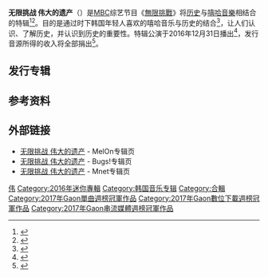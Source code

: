 '''无限挑战 伟大的遗产'''（{{lang-ko|'''무한도전 위대한 유산'''}}）是[[文化廣播_(韓國)|MBC]]综艺节目《[[無限挑戰|無限挑戰]]》将[[历史|历史]]与[[嘻哈音樂|嘻哈音樂]]相结合的特辑<ref>{{Cite news|url=http://www.koreastardaily.com/sc/news/86659|title=《无限挑战》将携手Zico＆宋旻浩＆Bewhy等人！进行Hip-Hop合作！|last=|first=|date=2016-11-04|work=|newspaper=韩星网|accessdate=2017-01-01|archive-date=2017-01-01|archive-url=https://web.archive.org/web/20170101162633/http://www.koreastardaily.com/sc/news/86659|dead-url=no}}</ref><ref>{{Cite news|url=http://www.koreastardaily.com/sc/news/86911|title=《无限挑战》历史X Hip-hop特别企划现场照公开　大势Rapper来袭|last=|first=|date=2016-11-10|work=|newspaper=韩星网|accessdate=2017-01-01|archive-date=2017-01-01|archive-url=https://web.archive.org/web/20170101162157/http://www.koreastardaily.com/sc/news/86911|dead-url=no}}</ref>。目的是通过时下韩国年轻人喜欢的嘻哈音乐与历史的结合<ref>{{Cite news|url=http://www.koreastardaily.com/sc/news/87261|title=《无限挑战》历史 X Hip-hop特别企划第二弹　古装造型吸睛|last=|first=|date=2016-11-16|work=|newspaper=韩星网|accessdate=2017-01-01|archive-date=2017-08-06|archive-url=https://web.archive.org/web/20170806131929/http://www.koreastardaily.com/sc/news/87261|dead-url=no}}</ref>，让人们认识、了解历史，并认识到历史的重要性。特辑公演于2016年12月31日播出<ref>{{Cite news|url=http://www.koreastardaily.com/sc/news/88710|title=《无限挑战》Hip-hop合作公演舞台31日播出！|last=|first=|date=2016-12-22|work=|newspaper=韩星网|accessdate=2017-01-01|archive-date=2017-01-01|archive-url=https://web.archive.org/web/20170101231651/http://www.koreastardaily.com/sc/news/88710|dead-url=no}}</ref>，发行音源所得的收入将全部捐出<ref>{{Cite news|url=http://www.koreastardaily.com/sc/news/88851|title=《无限挑战》将全额捐出伟大的遗产Hip-Hop特辑音源收入|last=|first=|date=2016-12-26|work=|newspaper=韩星网|accessdate=2017-01-01|archive-date=2017-01-01|archive-url=https://web.archive.org/web/20170101162154/http://www.koreastardaily.com/sc/news/88851|dead-url=no}}</ref>。

== 发行专辑 ==
{{Infobox Album
| Name = 无限挑战 伟大的遗产
| Type = ep
| Longtype = 
| Artist = [[無限挑戰|無限挑戰]]
| Cover = Infinite Challenge Hip Hop & History Special.jpg
| Cover size = 
| Caption = 
| Released = 2016年12月31日
| Recorded = 
| Genre = [[嘻哈|HipHop]]、[[饒舌|Rap]]
| Length = 24:27
| Language = [[韓語|韓語]]
| Label = [[LOEN娛樂|LOEN娛樂]]
| Producer = [[宋旻浩|宋旻浩]]（[[WINNER|WINNER]]）、{{link-ko|GAEKO|개코}}（[[Dynamic_Duo|Dynamic Duo]]）、[[Dok2|Dok2]]、[[DinDin|DinDin]]、[[BewhY|BewhY]]、[[Zico_(歌手)|Zico]]（[[Block_B|Block B]]）
| Reviews = 
| Compiled by = 
| Chronology = 
| Last album = [[無限挑戰_嶺東高速公路歌謠祭|嶺東高速公路歌謠祭]]<br>(2015年)
| This album = 伟大的遗产<br>(2016年)
| Next album = 
| Misc = 
}}
{{Tracklist
| total_length = 24:27
| title1 = 发射
| note1 = [[Haha|Haha]]、[[宋旻浩|宋旻浩]] ([[WINNER|WINNER]])
| music1 = [[宋旻浩|宋旻浩]]、[[FUTURE_BOUNCE|FUTURE BOUNCE]]、[[Rebecca_Johnson|Rebecca Johnson]]
| lyrics1 = [[宋旻浩|宋旻浩]]
| arranger1 = [[FUTURE_BOUNCE|FUTURE BOUNCE]]
| length1 = 3:36
| title2 = 你的夜
| note2 = [[黃光熙|黃光熙]]、{{link-ko|GAEKO|개코}} ([[Dynamic_Duo|Dynamic Duo]])、[[吳赫|吳赫]] ([[hyukoh|hyukoh]])
| music2 = {{link-ko|GAEKO|개코}}、[[Fluxquad|Fluxquad]]
| lyrics2 = {{link-ko|GAEKO|개코}}、[[黃光熙|黃光熙]]
| arranger2 = [[Fluxquad|Fluxquad]]
| length2 = 4:36
| title3 = 就像
| note3 = [[劉在錫|劉在錫]]、[[Dok2|Dok2]]、[[李遐怡|李遐怡]]
| music3 = [[Dok2|Dok2]]、[[Helixx|Helixx]]、[[李遐怡|李遐怡]]
| lyrics3 = [[Dok2|Dok2]]
| arranger3 = [[Dok2|Dok2]]
| length3 = 4:18
| title4 = 独岛里
| note4 = [[朴明洙|朴明洙]]、[[DinDin|DinDin]]、[[Mad_Clown|Mad Clown]]
| music4 = [[Ye-Yo!|Ye-Yo!]]、[[DinDin|DinDin]]
| lyrics4 = [[DinDin|DinDin]]、[[朴明洙|朴明洙]]、[[Mad_Clown|Mad Clown]]、[[Ye-Yo!|Ye-Yo!]]
| arranger4 = [[Ye-Yo!|Ye-Yo!]]
| length4 = 3:31
| title5 = 万岁
| note5 = [[梁世炯|梁世炯]]、[[BewhY|BewhY]]
| music5 = [[BewhY|BewhY]]
| lyrics5 = [[BewhY|BewhY]]、[[梁世炯|梁世炯]]
| arranger5 = [[BewhY|BewhY]]
| length5 = 4:42
| title6 = 疲惫的时候
| note6 = [[鄭埻夏|鄭埻夏]]、[[Zico_(歌手)|Zico]] ([[Block_B|Block B]])、[[金鐘萬|金鐘萬]]
| music6 = [[Zico_(歌手)|Zico]]、[[Poptime|Poptime]]
| lyrics6 = [[Zico_(歌手)|Zico]]
| arranger6 = [[Zico_(歌手)|Zico]]、[[Poptime|Poptime]]
| length6 = 3:44
}}

== 参考资料 ==
{{reflist}}

== 外部链接 ==
* [http://www.melon.com/album/detail.htm?albumId=10027428 无限挑战 伟大的遗产] {{Wayback|url=http://www.melon.com/album/detail.htm?albumId=10027428 |date=20171019163307 }} - MelOn专辑页
* [http://music.bugs.co.kr/album/20074992 无限挑战 伟大的遗产] - Bugs!专辑页
* [https://web.archive.org/web/20170102080723/http://www.mnet.com/album/1752674 无限挑战 伟大的遗产] - Mnet专辑页

{{無限挑戰}}
{{Gaon單曲週榜冠軍 (2017年)}}

[[Category:無限挑戰|伟]]
[[Category:2016年迷你專輯|Category:2016年迷你專輯]]
[[Category:韩国音乐专辑|Category:韩国音乐专辑]]
[[Category:合輯|Category:合輯]]
[[Category:2017年Gaon單曲週榜冠軍作品|Category:2017年Gaon單曲週榜冠軍作品]]
[[Category:2017年Gaon數位下載週榜冠軍作品|Category:2017年Gaon數位下載週榜冠軍作品]]
[[Category:2017年Gaon串流媒體週榜冠軍作品|Category:2017年Gaon串流媒體週榜冠軍作品]]